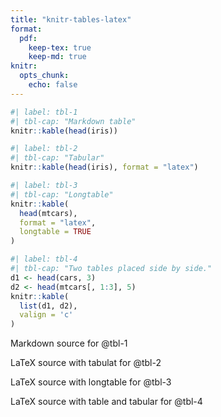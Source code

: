 ```yaml
---
title: "knitr-tables-latex"
format: 
  pdf:
    keep-tex: true
    keep-md: true
knitr: 
  opts_chunk: 
    echo: false
---
```


```r
#| label: tbl-1
#| tbl-cap: "Markdown table"
knitr::kable(head(iris))
```

```r
#| label: tbl-2
#| tbl-cap: "Tabular"
knitr::kable(head(iris), format = "latex")
```

```r
#| label: tbl-3
#| tbl-cap: "Longtable"
knitr::kable(
  head(mtcars), 
  format = "latex",
  longtable = TRUE
)
```

```r
#| label: tbl-4
#| tbl-cap: "Two tables placed side by side."
d1 <- head(cars, 3)
d2 <- head(mtcars[, 1:3], 5)
knitr::kable(
  list(d1, d2),
  valign = 'c'
)
```


Markdown source for @tbl-1

LaTeX source with tabulat for @tbl-2

LaTeX source with longtable for @tbl-3

LaTeX source with table and tabular for @tbl-4
